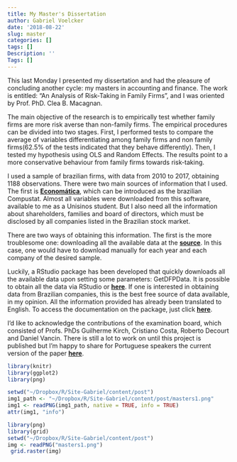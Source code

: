```yaml
---
title: My Master's Dissertation
author: Gabriel Voelcker
date: '2018-08-22'
slug: master
categories: []
tags: []
Description: ''
Tags: []
---
```


This last Monday I presented my dissertation and had the pleasure of concluding another cycle: my masters in accounting and finance. The work is entitled: "An Analysis of Risk-Taking in Family Firms", and I was oriented by Prof. PhD. Clea B. Macagnan. 

The main objective of the research is to empirically test whether family firms are more risk averse than non-family firms. The empirical procedures can be divided into two stages. First, I performed tests to compare the average of variables differentiating among family firms and non family firms(62.5% of the tests indicated that they behave differently). Then, I tested my hypothesis using OLS and Random Effects. The results point to a more conservative behaviour from family firms towards risk-taking.

I used a sample of brazilian firms, with data from 2010 to 2017, obtaining 1188 observations. There were two main sources of information that I used. The first is [**Economática**](https://economatica.com/), which can be introduced as the brazilian Compustat. Almost all variables were downloaded from this software, available to me as a Unisinos student. But I also need all the information about shareholders, families and board of directors, which must be disclosed by all companies listed in the Brazilian stock market. 

There are two ways of obtaining this information. The first is the more troublesome one: downloading all the available data at the [**source**](https://cvmweb.cvm.gov.br/SWB/Sistemas/SCW/CPublica/CiaAb/FormBuscaCiaAb.aspx?TipoConsult=c). In this case, one would have to download manually for each year and each company of the desired sample.

Luckily, a RStudio package has been developed that quickly downloads all the available data upon setting some parameters: GetDFPData. It is possible to obtain all the data via RStudio or [**here**](http://www.msperlin.com/shiny/GetDFPData/). If one is interested in obtaining data from Brazilian companies, this is the best free source of data available, in my opinion. All the information provided has already been translated to English. To access the documentation on the package, just click [**here**]().

I'd like to acknowledge the contributions of the examination board, which consisted of Profs. PhDs Guilherme Kirch, Cristiano Costa, Roberto Decourt and Daniel Vancin. There is still a lot to work on until this project is published but I'm happy to share for Portuguese speakers the current version of the paper [**here**](https://gabrielvoelcker.netlify.com/FF_Semead.pdf). 

```r
library(knitr)    
library(ggplot2)  
library(png)      
```

```r
setwd("~/Dropbox/R/Site-Gabriel/content/post")
img1_path <- "~/Dropbox/R/Site-Gabriel/content/post/masters1.png"
img1 <- readPNG(img1_path, native = TRUE, info = TRUE)
attr(img1, "info")
```


```r
library(png)
library(grid)
setwd("~/Dropbox/R/Site-Gabriel/content/post")
img <- readPNG("masters1.png")
 grid.raster(img)
```
